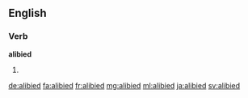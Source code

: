 ==English==

===Verb===
'''alibied'''

# {{en-past of|alibi}}

[[de:alibied]]
[[fa:alibied]]
[[fr:alibied]]
[[mg:alibied]]
[[ml:alibied]]
[[ja:alibied]]
[[sv:alibied]]